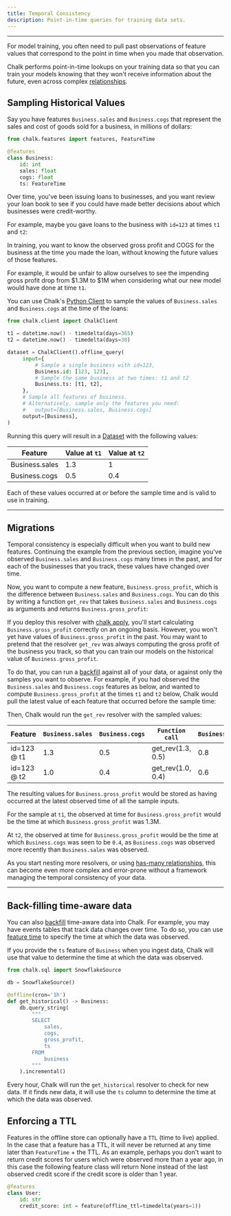 ```yaml
---
title: Temporal Consistency
description: Point-in-time queries for training data sets.
---
```



---

For model training, you often need to pull past observations of feature
values that correspond to the point in time when you made that
observation.

[//]: # 'Each label occurs at a particular time, and you want your feature'
[//]: # 'values to come from that point in time, even if the label were to'
[//]: # 'later change.'

Chalk performs point-in-time lookups on your training data so that
you can train your models knowing that they won't receive information
about the future, even across complex [relationships](/docs/has-one).

## Sampling Historical Values

Say you have features `Business.sales` and `Business.cogs`
that represent the sales and cost of goods sold for a business,
in millions of dollars:

```py
from chalk.features import features, FeatureTime

@features
class Business:
    id: int
    sales: float
    cogs: float
    ts: FeatureTime
```

Over time, you've been issuing loans to businesses, and you want
review your loan book to see if you could have made better decisions
about which businesses were credit-worthy.

For example, maybe you gave loans to the business with `id=123`
at times `t1` and `t2`:

[//]: #
[//]: # '`label 1` observed at time `t1` and `label 2`'
[//]: # 'observed at time `t2`.'
[//]: # "You've been monitoring three features"
[//]: # '(`Feature 1`, `Feature 2`, and `Feature 3`)'
[//]: # 'continuously through logs of online evaluations'
[//]: # 'and offline data pulls.'

<TemporalCorrectnessBusiness />

In training, you want to know the observed gross profit and COGS
for the business at the time you made the loan, without
knowing the future values of those features.

For example, it would be unfair to allow ourselves to see
the impending gross profit drop from $1.3M to $1M when considering what
our new model would have done at time `t1`.

You can use Chalk's [Python Client](/api-docs#ChalkClient.offline_query)
to sample the values of `Business.sales`
and `Business.cogs` at the time of the loans:

```py
from chalk.client import ChalkClient

t1 = datetime.now() - timedelta(days=365)
t2 = datetime.now() - timedelta(days=30)

dataset = ChalkClient().offline_query(
     input={
         # Sample a single business with id=123,
         Business.id: [123, 123],
         # Sample the same business at two times: t1 and t2
         Business.ts: [t1, t2],
     },
     # Sample all features of business.
     # Alternatively, sample only the features you need:
     #   output=[Business.sales, Business.cogs]
     output=[Business],
)
```

Running this query will result in a [Dataset](/docs/datasets)
with the following values:

| Feature          | Value at `t1`                                            | Value at `t2`                                             |
| ---------------- | -------------------------------------------------------- | --------------------------------------------------------- |
| Business.sales | <span className="font-mono text-accent-red"> 1.3 </span> | <span className="font-mono text-accent-lime"> 1 </span>   |
| Business.cogs    | <span className="font-mono text-accent-red"> 0.5 </span> | <span className="font-mono text-accent-lime"> 0.4 </span> |

Each of these values occurred at or before the sample time
and is valid to use in training.

---

## Migrations

Temporal consistency is especially difficult when you want
to build new features. Continuing the example from the previous section,
imagine you've observed `Business.sales` and `Business.cogs`
many times in the past, and for each of the businesses
that you track, these values have changed over time.

Now, you want to compute a new feature, `Business.gross_profit`,
which is the difference between `Business.sales` and
`Business.cogs`. You can do this by writing a function
`get_rev` that takes `Business.sales` and
`Business.cogs` as arguments and returns `Business.gross_profit`:

<PyDiffEditor html={migrateBusiness} />

If you deploy this resolver with [chalk apply](/cli/apply),
you'll start calculating `Business.gross_profit` correctly on an
ongoing basis.
However, you won't yet have values of `Business.gross_profit` in
the past. You may want to pretend that the resolver `get_rev`
was always computing the gross profit of the business you track, so that
you can train our models on the historical
value of `Business.gross_profit`.

To do that, you can run a [backfill](/docs/backfilling-data)
against all of your data, or against only the samples
you want to observe.
For example, if you had observed the `Business.sales`
and `Business.cogs` features as below, and wanted
to compute `Business.gross_profit` at the times `t1`
and `t2` below, Chalk would pull the latest value
of each feature that occurred before the sample time:

<BackfillExample />

Then, Chalk would run the `get_rev` resolver
with the sampled values:

| Feature     | `Business.sales`                                            | `Business.cogs`                                             | `Function call`                                        | `Business.gross_profit`                       |
| ----------- | ----------------------------------------------------------- | ----------------------------------------------------------- | ------------------------------------------------------ | ---------------------------------------- |
| id=123 @ t1 | <span className="font-mono text-accent-orange"> 1.3 </span> | <span className="font-mono text-accent-purple"> 0.5 </span> | <span className="font-mono"> get_rev(1.3, 0.5) </span> | <span className="font-mono"> 0.8 </span> |
| id=123 @ t2 | <span className="font-mono text-accent-orange"> 1.0 </span> | <span className="font-mono text-accent-purple"> 0.4 </span> | <span className="font-mono"> get_rev(1.0, 0.4) </span> | <span className="font-mono"> 0.6 </span> |

The resulting values for `Business.gross_profit` would be stored
as having occurred at the latest observed time of all the
sample inputs.

For the sample at `t1`, the observed at time
for `Business.gross_profit` would be the time at which `Business.gross_profit`
was 1.3M.

At `t2`, the observed at time for `Business.gross_profit` would
be the time at which `Business.cogs` was seen to be `0.4`, as
`Business.cogs` was observed more recently than `Business.sales` was observed.

As you start nesting more resolvers, or using
[has-many relationships](/docs/has-many),
this can become even more complex and error-prone without a framework managing
the temporal consistency of your data.

---

## Back-filling time-aware data

You can also [backfill](/docs/backfilling-data) time-aware data into Chalk.
For example, you may have events tables that track
data changes over time. To do so, you can use [feature time](/docs/time)
to specify the time at which the data was observed.

<PyDiffEditor html={backfillTimeAware} />

If you provide the `ts` feature of `Business` when you ingest data,
Chalk will use that value to determine the time at which
the data was observed.

```py
from chalk.sql import SnowflakeSource

db = SnowflakeSource()

@offline(cron='1h')
def get_historical() -> Business:
    db.query_string(
        """
        SELECT
            sales,
            cogs,
            gross_profit,
            ts
        FROM
            business
        """
    ).incremental()
```

Every hour, Chalk will run the `get_historical` resolver
to check for new data. If it finds new data, it will
use the `ts` column to determine the time at which
the data was observed.

## Enforcing a TTL

Features in the offline store can optionally have a `TTL` (time to live) applied. In the case that a feature has a TTL, it will never be returned at any time later than `FeatureTime` + the TTL.
As an example, perhaps you don't want to return credit scores for users which were observed more than a year ago, in this case the following feature class will return None instead of the last observed credit score if the credit score is older than 1 year.

```py
@features
class User:
    id: str
    credit_score: int = feature(offline_ttl=timedelta(years=1))
```


